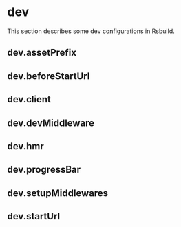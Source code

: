 # dev

This section describes some dev configurations in Rsbuild.

## dev.assetPrefix


<AssetPrefix />

## dev.beforeStartUrl


<BeforeStartUrl />

## dev.client


<Client />

## dev.devMiddleware


<DevMiddleware />

## dev.hmr


<Hmr />

## dev.progressBar


<ProgressBar />

## dev.setupMiddlewares


<SetupMiddlewares />

## dev.startUrl


<StartUrl />
